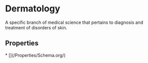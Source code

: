 
# Dermatology

A specific branch of medical science that pertains to diagnosis and treatment of disorders of skin.

## Properties

<Grid>
* [](/Properties/Schema.org/)

</Grid>

